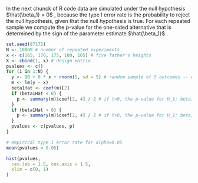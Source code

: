In the next chunck of R code data are simulated under the null hypothesis  
$\hat{\beta_1} = 0$ , because the type I error rate is the probability to reject the 
null hypothesis, given that the null hypothesis is true. For each repeated 
sample we compute the p-value for the one-sided alternative that is 
determined by the sign of the parameter estimate  $\hat{\beta_1}$
 .
```r
set.seed(87175)
N <- 10000 # number of repeated experiments
x <- c(165, 170, 175, 180, 185) # five father's heights
X <- cbind(1, x) # design matrix
pvalues <- c()
for (i in 1:N) {
  y <- 90 + 0 * x + rnorm(5, sd = 5) # random sample of 5 outcomes -- we simulate under H_0:beta1=0
  m <- lm(y ~ x)
  beta1Hat <- coef(m)[2]
  if (beta1Hat < 0) {
    p <- summary(m)$coef[2, 4] / 2 # if t<0, the p-value for H_1: beta1<0 needs to be devided by 2
  }
  if (beta1Hat > 0) {
    p <- summary(m)$coef[2, 4] / 2 # if t>0, the p-value for H_1: beta1>0 needs to be devided by 2
  }
  pvalues <- c(pvalues, p)
}

# empirical type I error rate for alpha=0.05
mean(pvalues < 0.05)
```
```r
hist(pvalues,
  cex.lab = 1.5, cex.axis = 1.5,
  xlim = c(0, 1)
)
```
